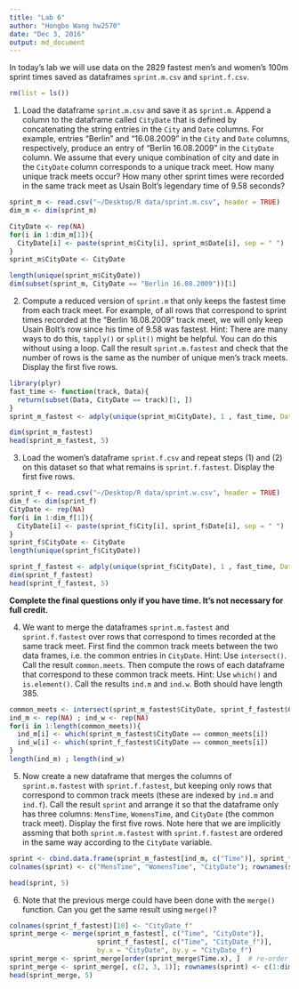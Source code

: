 ```yaml
---
title: "Lab 6"
author: "Hongbo Wang hw2570"
date: "Dec 3, 2016"
output: md_document
---
```


In today's lab we will use data on the 2829 fastest men's and women's 100m sprint times saved as dataframes `sprint.m.csv` and `sprint.f.csv`.
```r
rm(list = ls())
```
1. Load the dataframe `sprint.m.csv` and save it as `sprint.m`.  Append a column to the dataframe called `CityDate` that is defined by concatenating the string entries in the `City` and `Date` columns.  For example, entries "Berlin" and "16.08.2009" in the `City` and `Date` columns, respectively, produce an entry of "Berlin 16.08.2009" in the `CityDate` column.  We assume that every unique combination of city and date in the `CityDate` column corresponds to a unique track meet.  How many unique track meets occur?  How many other sprint times were recorded in the same track meet as Usain Bolt's legendary time of 9.58 seconds?

```r
sprint_m <- read.csv("~/Desktop/R data/sprint.m.csv", header = TRUE)
dim_m <- dim(sprint_m)

CityDate <- rep(NA)
for(i in 1:dim_m[1]){
  CityDate[i] <- paste(sprint_m$City[i], sprint_m$Date[i], sep = " ")
}
sprint_m$CityDate <- CityDate

length(unique(sprint_m$CityDate))
dim(subset(sprint_m, CityDate == "Berlin 16.08.2009"))[1]
```

2.  Compute a reduced version of `sprint.m` that only keeps the fastest time from each track meet.  For example, of all rows that correspond to sprint times recorded at the "Berlin 16.08.2009" track meet, we will only keep Usain Bolt's row since his time of 9.58 was fastest.  Hint: There are many ways to do this, `tapply()` or `split()` might be helpful.  You can do this without using a loop.  Call the result `sprint.m.fastest` and check that the number of rows is the same as the number of unique men's track meets.  Display the first five rows.  

```r
library(plyr)
fast_time <- function(track, Data){
  return(subset(Data, CityDate == track)[1, ])
}
sprint_m_fastest <- adply(unique(sprint_m$CityDate), 1 , fast_time, Data = sprint_m)

dim(sprint_m_fastest)
head(sprint_m_fastest, 5)
```

3. Load the women's dataframe `sprint.f.csv` and repeat steps (1) and (2) on this dataset so that what remains is `sprint.f.fastest`.  Display the first five rows.

```r
sprint_f <- read.csv("~/Desktop/R data/sprint.w.csv", header = TRUE)
dim_f <- dim(sprint_f)
CityDate <- rep(NA)
for(i in 1:dim_f[1]){
  CityDate[i] <- paste(sprint_f$City[i], sprint_f$Date[i], sep = " ")
}
sprint_f$CityDate <- CityDate
length(unique(sprint_f$CityDate))

sprint_f_fastest <- adply(unique(sprint_f$CityDate), 1 , fast_time, Data = sprint_f)
dim(sprint_f_fastest)
head(sprint_f_fastest, 5)
```

**Complete the final questions only if you have time.  It's not necessary for full credit.  **

4.  We want to merge the dataframes `sprint.m.fastest` and `sprint.f.fastest` over rows that correspond to times recorded at the same track meet.  First find the common track meets between the two data frames, i.e. the common entries in `CityDate`.  Hint: Use `intersect()`.  Call the result `common.meets`.  Then compute the rows of each dataframe that correspond to these common track meets.  Hint: Use `which()` and `is.element()`.  Call the results `ind.m` and `ind.w`.  Both should have length 385.

```r
common_meets <- intersect(sprint_m_fastest$CityDate, sprint_f_fastest$CityDate)
ind_m <- rep(NA) ; ind_w <- rep(NA)
for(i in 1:length(common_meets)){
  ind_m[i] <- which(sprint_m_fastest$CityDate == common_meets[i])
  ind_w[i] <- which(sprint_f_fastest$CityDate == common_meets[i])
}
length(ind_m) ; length(ind_w)

```

5.   Now create a new dataframe that merges the columns of `sprint.m.fastest` with `sprint.f.fastest`, but keeping only rows that correspond to common track meets (these are indexed by `ind.m` and `ind.f`).  Call the result `sprint` and arrange it so that the dataframe only has three columns: `MensTime`, `WomensTime`, and `CityDate` (the common track meet).  Display the first five rows.  Note here that we are implicitly assming that both `sprint.m.fastest` with `sprint.f.fastest` are ordered in the same way according to the `CityDate` variable.

```r
sprint <- cbind.data.frame(sprint_m_fastest[ind_m, c("Time")], sprint_f_fastest[ind_w, c("Time", "CityDate")])
colnames(sprint) <- c("MensTime", "WomensTime", "CityDate"); rownames(sprint) <- c(1:dim(sprint)[1]) 

head(sprint, 5)
```

6. Note that the previous merge could have been done with the `merge()` function.  Can you get the same result using `merge()`?

```r
colnames(sprint_f_fastest)[10] <- "CityDate_f"
sprint_merge <- merge(sprint_m_fastest[, c("Time", "CityDate")], 
                      sprint_f_fastest[, c("Time", "CityDate_f")], 
                      by.x = "CityDate", by.y = "CityDate_f")
sprint_merge <- sprint_merge[order(sprint_merge$Time.x), ]  # re-order the dataframe by the time of men's, to make sure it is same as the previous dataframe
sprint_merge <- sprint_merge[, c(2, 3, 1)]; rownames(sprint) <- c(1:dim(sprint)[1]) 
head(sprint_merge, 5)
```